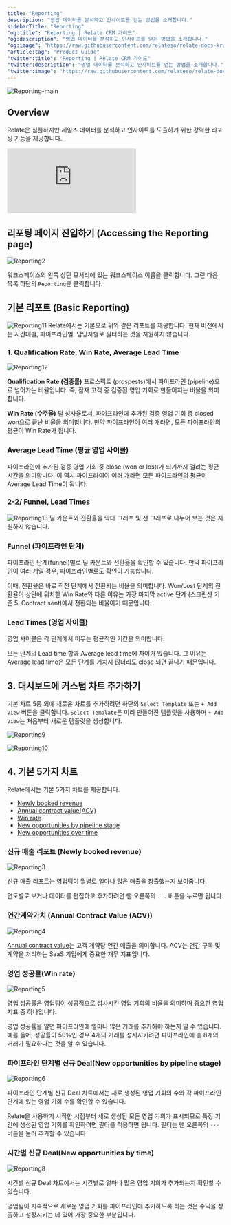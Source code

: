 ```yaml
---
title: "Reporting"
description: "영업 데이터를 분석하고 인사이트를 얻는 방법을 소개합니다."
sidebarTitle: "Reporting"
"og:title": "Reporting | Relate CRM 가이드"
"og:description": "영업 데이터를 분석하고 인사이트를 얻는 방법을 소개합니다."
"og:image": "https://raw.githubusercontent.com/relateso/relate-docs-kr/main/docs/images/features/reporting-main.png"
"article:tag": "Product Guide"
"twitter:title": "Reporting | Relate CRM 가이드"
"twitter:description": "영업 데이터를 분석하고 인사이트를 얻는 방법을 소개합니다."
"twitter:image": "https://raw.githubusercontent.com/relateso/relate-docs-kr/main/docs/images/features/reporting-main.png"
---
```

![Reporting-main](/images/features/reporting-main.png)

## Overview
Relate은 심플하지만 세일즈 데이터를 분석하고 인사이트를 도출하기 위한 강력한 리포팅 기능을 제공합니다.

<div
  style={{
    position: "relative",
    paddingBottom: "69.74664679582713%",
    height: 0,
  }}
>
  <iframe
    src="https://player.vimeo.com/video/856790360?title=1&byline=1&portrait=0&muted=1&autoplay=1&autopause=0&controls=1&loop=1"
    frameborder="0"
    allow="autoplay; fullscreen; picture-in-picture"
    title="Relate Reporting"
    webkitAllowFullScreen
    mozallowFullScreen
    allowFullScreen
    style={{
      position: "absolute",
      top: 0,
      left: 0,
      width: "100%",
      height: "100%",
    }}
  ></iframe>
</div>

## 리포팅 페이지 진입하기 (Accessing the Reporting page)
![Reporting2](/images/features/reporting-enter.png)

워크스페이스의 왼쪽 상단 모서리에 있는 워크스페이스 이름을 클릭합니다. 그런 다음 목록 하단의 `Reporting`을 클릭합니다.

## 기본 리포트 (Basic Reporting)
![Reporting11](/images/features/reporting3.png)
Relate에서는 기본으로 위와 같은 리포트를 제공합니다.
현재 버전에서는 시간대별, 파이프라인별, 담당자별로 필터하는 것을 지원하지 않습니다.

### 1. Qualification Rate, Win Rate, Average Lead Time
![Reporting12](/images/features/reporting2.png)

**Qualification Rate (검증률)**
프로스펙트 (prospests)에서 파이프라인 (pipeline)으로 넘어가는 비율입니다.
즉, 잠재 고객 중 검증된 영업 기회로 만들어지는 비율을 의미합니다.

**Win Rate (수주율)**
딜 성사율로서, 파이프라인에 추가된 검증 영업 기회 중 closed won으로 끝난 비율을 의미합니다.
만약 파이프라인이 여러 개라면, 모든 파이프라인의 평균이 Win Rate가 됩니다.

### Average Lead Time (평균 영업 사이클)
파이프라인에 추가된 검증 영업 기회 중 close (won or lost)가 되기까지 걸리는 평균 시간을 의미합니다.
이 역시 파이프라이이 여러 개라면 모든 파이프라인의 평균이 Average Lead Time이 됩니다.


### 2-2/ Funnel, Lead Times
![Reporting13](/images/features/reporting-funnel-lead.png)
딜 카운트와 전환율을 막대 그래프 및 선 그래프로 나누어 보는 것은 지원하지 않습니다.

### Funnel (파이프라인 단계)
파이프라인 단계(funnel)별로 딜 카운트와 전환율을 확인할 수 있습니다.
만약 파이프라인이 여러 개일 경우, 파이프라인별로도 확인이 가능합니다.

이때, 전환율은 바로 직전 단계에서 전환되는 비율을 의미합니다.
Won/Lost 단계의 전환율이 상단에 위치한 Win Rate와 다른 이유는 가장 마지막 active 단계 (스크린샷 기준 5. Contract sent)에서 전환되는 비율이기 때문입니다.

### Lead Times (영업 사이클)
영업 사이클은 각 단계에서 머무는 평균적인 기간을 의미합니다.

모든 단계의 Lead time 합과 Average lead time에 차이가 있습니다.
그 이유는 Average lead time은 모든 단계를 거치지 않더라도 close 되면 끝나기 때문입니다.

## 3. 대시보드에 커스텀 차트 추가하기
기본 차트 5종 외에 새로운 차트를 추가하려면 하단의 `Select Template` 또는 `+ Add View` 버튼을 클릭합니다. `Select Template`은 미리 만들어진 템플릿을 사용하며 `+ Add View`는 처음부터 새로운 템플릿을 생성합니다.

![Reporting9](/images/features/reporting-add.png)

![Reporting10](/images/features/add-new-reports2.png)

## 4. 기본 5가지 차트
Relate에서는 기본 5가지 차트를 제공합니다.

- [Newly booked revenue](/features/reporting#newly-booked-revenue)
- [Annual contract value(ACV)](/features/reporting#annual-contract-value-acv)
- [Win rate](/features/reporting#win-rate)
- [New opportunities by pipeline stage](/features/reporting#new-opportunities-by-pipeline-stage)
- [New opportunities over time](/features/reporting#new-opportunities-over-time)

### 신규 매출 리포트 (Newly booked revenue)

![Reporting3](/images/features/newly-booked-revenue.png)

신규 매출 리포트는 영업팀이 월별로 얼마나 많은 매출을 창출했는지 보여줍니다.

연도별로 보거나 데이터를 편집하고 추가하려면 맨 오른쪽의 `...` 버튼을 누르면 됩니다.

### 연간계약가치 (Annual Contract Value (ACV))

![Reporting4](/images/features/annual-contract-value.png)

[Annual contract value](https://www.relate.so/docs/wiki/acv)는 고객 계약당 연간 매출을 의미합니다. ACV는 연간 구독 및 계약을 처리하는 SaaS 기업에게 중요한 재무 지표입니다.
​
### 영업 성공률(Win rate)

![Reporting5](/images/features/win-rate.png)

영업 성공률은 영업팀이 성공적으로 성사시킨 영업 기회의 비율을 의미하며 중요한 영업 지표 중 하나입니다.

영업 성공률을 알면 파이프라인에 얼마나 많은 거래를 추가해야 하는지 알 수 있습니다. 예를 들어, 성공률이 50%인 경우 4개의 거래를 성사시키려면 파이프라인에 총 8개의 거래가 필요하다는 것을 알 수 있습니다.

### 파이프라인 단계별 신규 Deal(New opportunities by pipeline stage)

![Reporting6](/images/features/new-opportunities-by-pipeline-stage.png)

파이프라인 단계별 신규 Deal 차트에서는 새로 생성된 영업 기회의 수와 각 파이프라인 단계에 있는 영업 기회 수를 확인할 수 있습니다.

Relate을 사용하기 시작한 시점부터 새로 생성된 모든 영업 기회가 표시되므로 특정 기간에 생성된 영업 기회를 확인하려면 필터를 적용하면 됩니다. 필터는 맨 오른쪽의 `⋅⋅⋅` 버튼을 눌러 추가할 수 있습니다.

### 시간별 신규 Deal(New opportunities by time)

![Reporting8](/images/features/new-opportunities-over-time.png)

시간별 신규 Deal 차트에서는 시간별로 얼마나 많은 영업 기회가 추가되는지 확인할 수 있습니다.

영업팀이 지속적으로 새로운 영업 기회를 파이프라인에 추가하도록 하는 것은 수익을 창출하고 성장시키는 데 있어 가장 중요한 부분입니다.
